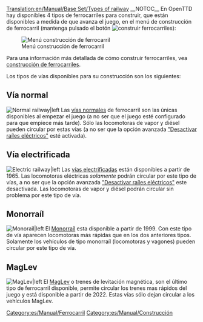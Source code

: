 [[Translation:en/Manual/Base Set/Types of railway]]
{{es/Manual/Base Set/Tipos de ferrocarril}}
__NOTOC__
En OpenTTD hay disponibles 4 tipos de ferrocarriles para construir, que están disponibles a medida de que avanza el juego, en el menú de construcción de ferrocarril (mantenga pulsado el botón [[File:en/Manual/Manual html m772c5b23.png|construir ferrocarriles]]):

[[File:es/Manual/Openttd-rail1.png|none|Menú construcción de ferrocarril]]

Para una información más detallada de cómo construir ferrocarriles, vea [[es/Manual/Construcción de ferrocarriles|construcción de ferrocarriles]].

Los tipos de vías disponibles para su construcción son los siguientes:

==Vía normal==
[[File:en/Manual/Base Set/NRail1Piece.png|Normal railway|left]]
Las [[es/Manual/Base Set/Ferrocarril|vías normales]] de ferrocarril son las únicas disponibles al empezar el juego (a no ser que el juego esté configurado para que empiece más tarde). Sólo las locomotoras de vapor y diésel pueden circular por estas vías (a no ser que la opción avanzada [[es/Archive/Manual/Settings/Opciones avanzadas/Vehículos#desactivar-railes-electricos|"Desactivar raíles eléctricos"]] esté activada).

==Vía electrificada==
[[File:en/Manual/Base Set/ERail1Piece.png|Electric railway|left]]
Las [[es/Manual/Base Set/Ferrocarril eléctrico|vías electrificadas]] están disponibles a partir de 1965. Las locomotoras eléctricas ''solamente'' podrán circular por este tipo de vías, a no ser que la opción avanzada [[es/Archive/Manual/Settings/Opciones avanzadas/Vehículos#desactivar-railes-electricos|"Desactivar raíles eléctricos"]] este desactivada. Las locomotoras de vapor y diésel podrán circular sin problema por este tipo de vía.

==Monorraíl==
[[File:en/Manual/Base Set/Monorail1Piece.png|Monorail|left]]
El [[es/Manual/Base Set/Monorraíl|Monorraíl]] esta disponible a partir de 1999. Con este tipo de vía aparecen locomotoras más rápidas que en los dos anteriores tipos. Solamente los vehículos de tipo monorraíl (locomotoras y vagones) pueden circular por este tipo de vía.

==MagLev==
[[File:en/Manual/Base Set/Maglev1Piece.png|MagLev|left]]
El [[es/Manual/Base Set/MagLev|MagLev]] o trenes de levitación magnética, son el último tipo de ferrocarril disponible, permite circular los trenes mas rápidos del juego y está disponible a partir de 2022. Estas vías sólo dejan circular a los vehículos MagLev. 

[[Category:es/Manual/Ferrocarril]]
[[Category:es/Manual/Construcción]]
